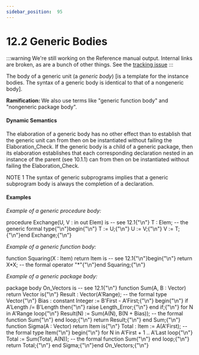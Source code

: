 ---
sidebar_position:  95
---

# 12.2 Generic Bodies

:::warning
We're still working on the Reference manual output.  Internal links are broken,
as are a bunch of other things.
See the [tracking issue](https://github.com/ada-lang-io/ada-lang-io/issues/20)
:::


<p>The body of a generic unit (a <em>generic body</em>) [is a template for the instance bodies. The syntax of a generic body is identical to that of a nongeneric body]. </p>
<Admonition type="note">
<p><strong>Ramification: </strong>We also use terms like "generic function body" and "nongeneric package body". </p></Admonition>


#### Dynamic Semantics

<p>The elaboration of a generic body has no other effect than to establish that the generic unit can from then on be instantiated without failing the Elaboration_Check. If the generic body is a child of a generic package, then its elaboration establishes that each corresponding declaration nested in an instance of the parent (see 10.1.1) can from then on be instantiated without failing the Elaboration_Check. </p>
<Admonition type="note">
<p>NOTE 1   The syntax of generic subprograms implies that a generic subprogram body is always the completion of a declaration. </p></Admonition>


#### Examples

<p><em>Example of a generic procedure body:</em> </p>
<CodeBlock>
procedure Exchange(U, V : in out Elem) is  -- see 12.1{"\n"}   T : Elem;  --  the generic formal type{"\n"}begin{"\n"}   T := U;{"\n"}   U := V;{"\n"}   V := T;{"\n"}end Exchange;{"\n"}
</CodeBlock>

<p><em>Example of a generic function body:</em> </p>
<CodeBlock>
function Squaring(X : Item) return Item is  --  see 12.1{"\n"}begin{"\n"}   return X*X;  --  the formal operator "*"{"\n"}end Squaring;{"\n"}
</CodeBlock>

<p><em>Example of a generic package body:</em> </p>
<CodeBlock>
package body On_Vectors is  --  see 12.1{"\n"}
</CodeBlock>

<CodeBlock>
   function Sum(A, B : Vector) return Vector is{"\n"}      Result : Vector(A'Range); --  the formal type Vector{"\n"}      Bias   : constant Integer := B'First - A'First;{"\n"}   begin{"\n"}      if A'Length /= B'Length then{"\n"}         raise Length_Error;{"\n"}      end if;{"\n"}
</CodeBlock>

<CodeBlock>
      for N in A'Range loop{"\n"}         Result(N) := Sum(A(N), B(N + Bias)); -- the formal function Sum{"\n"}      end loop;{"\n"}      return Result;{"\n"}   end Sum;{"\n"}
</CodeBlock>

<CodeBlock>
   function Sigma(A : Vector) return Item is{"\n"}      Total : Item := A(A'First); --  the formal type Item{"\n"}   begin{"\n"}      for N in A'First + 1 .. A'Last loop{"\n"}         Total := Sum(Total, A(N)); --  the formal function Sum{"\n"}      end loop;{"\n"}      return Total;{"\n"}   end Sigma;{"\n"}end On_Vectors;{"\n"}
</CodeBlock>

